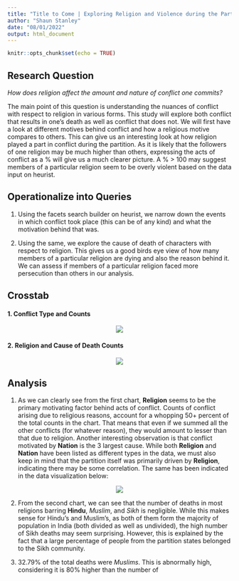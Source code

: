 ```yaml
---
title: "Title to Come | Exploring Religion and Violence during the Partition."
author: "Shaun Stanley"
date: "08/01/2022"
output: html_document
---
```


```r
knitr::opts_chunk$set(echo = TRUE)
```

## Research Question

*How does religion affect the amount and nature of conflict one commits?*

The main point of this question is understanding the nuances of conflict with respect to religion in various forms. This study will explore both conflict that results in one’s death as well as conflict that does not. We will first have a look at different motives behind conflict and how a religious motive compares to others. This can give us an interesting look at how religion played a part in conflict during the partition. As it is likely that the followers of one religion may be much higher than others, expressing the acts of conflict as a % will give us a much clearer picture. A % > 100 may suggest members of a particular religion seem to be overly violent based on the data input on heurist.

## Operationalize into Queries

1. Using the facets search builder on heurist, we narrow down the events in which conflict took place (this can be of any kind) and what the motivation behind that was.

2. Using the same, we explore the cause of death of characters with respect to religion. This gives us a good birds eye view of how many members of a particular religion are dying and also the reason behind it. We can assess if members of a particular religion faced more persecution than others in our analysis.

## Crosstab

#### 1. Conflict Type and Counts

<center>
![](chart_01.png)
</center>
#### 2. Religion and Cause of Death Counts

<center>

![](chart_02.png)

</center>

## Analysis

1. As we can clearly see from the first chart, **Religion** seems to be the primary motivating factor behind acts of conflict. Counts of conflict arising due to religious reasons, account for a whopping 50+ percent of the total counts in the chart. That means that even if we summed all the other conflicts (for whatever reason), they would amount to lesser than that due to religion. Another interesting observation is that conflict motivated by **Nation** is the 3 largest cause. While both **Religion** and **Nation** have been listed as different types in the data, we must also keep in mind that the partition itself was primarily driven by **Religion**, indicating there may be some correlation. The same has been indicated in the data visualization below:

<center>

![](analysis_01.png)

</center>

2. From the second chart, we can see that the number of deaths in most religions barring **Hindu**, *Muslim*, and *Sikh* is negligible. While this makes sense for Hindu's and Muslim's, as both of them form the majority of population in India (both divided as well as undivided), the high number of Sikh deaths may seem surprising. However, this is explained by the fact that a large percentage of people from the partition states belonged to the Sikh community.

3. 32.79% of the total deaths were *Muslims*. This is abnormally high, considering it is 80% higher than the number of 
